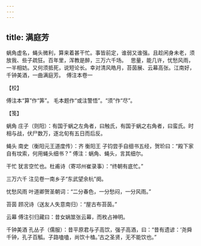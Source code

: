 ```yaml
---
---
---
```

title: 满庭芳
---







蜗角虚名，蝇头微利，算来着甚干忙。事皆前定，谁弱又谁强。且趁闲身未老，须放我、些子疏狂。百年里，浑教是醉，三万六千场。　 思量，能几许，忧愁风雨，一半相妨。又何须抵死，说短论长。幸对清风皓月，苔茵展、云幕高张。江南好，千钟美酒，一曲满庭芳。　傅注本卷一





【校】


傅注本“算”作“筭”。 毛本题作“或注警悟”。“须”作“尽”。





【笺】


蜗角 庄子（则阳）：有国于蜗之左角者，曰触氏，有国于蜗之右角者，曰蛮氏。时相与战，伏尸数万，逐北旬有五日而后反。

蝇头 南史（衡阳元王道度传）：齐 衡阳王 子钧尝手自细书五经，贺玠曰：“殿下家自有坟索，何用蝇头细书？” 傅注：蜗角、蝇头，言其细尔。

干忙 犹言空忙也。杜甫诗（寄邛州崔录事）：“终朝有底忙。”

三万六千 注见卷一南乡子“东武望余杭”阕。

忧愁风雨 叶道卿贺圣朝词：“二分春色，一分愁闷，一分风雨。”

苔茵 顾况诗（送友人失意南归）：“屋古布苔茵。”

云幕 傅注引归藏曰：昔女娲筮张云幕，而枚占神明。

千钟美酒 孔丛子（儒服）：昔平原君与子高饮，强子高酒，曰：“昔有遗谚：‘尧舜千钟，孔子百觚。子路嗑嗑，尚饮十榼。’古之圣贤，无不能饮也。”